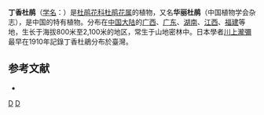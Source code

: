 {{Speciesbox 
| taxon = Rhododendron farrerae
| authority = Tate
| image = Luehdorfia japonica on Rhododendron farrerae s4.jpg
}}
'''丁香杜鹃'''（[[学名|学名]]：{{lang|la|''Rhododendron farrerae''}}）是[[杜鹃花科|杜鹃花科]][[杜鹃花属|杜鹃花属]]的植物，又名'''华丽杜鹃'''（中国植物学会杂志），是中国的特有植物。分布在[[中国大陆|中国大陆]]的[[广西|广西]]、[[广东|广东]]、[[湖南|湖南]]、[[江西|江西]]、[[福建|福建]]等地，生长于海拔800米至2,100米的地区，常生于山地密林中。日本學者[[川上瀧彌|川上瀧彌]]最早在1910年記錄丁香杜鵑分布於臺灣。

== 参考文献 ==
<div class="references-small">
* {{cite web| url =http://www.bioinfo.cn/db05/KmzwSpecies.php?action=view&id=8799| title =丁香杜鹃| work =《中国高等植物数据库全库》| publisher =中国科学院微生物研究所| author =昆明植物研究所| accessdate =2009-02-19| deadurl =yes| archiveurl =https://web.archive.org/web/20160305060922/http://www.bioinfo.cn/db05/KmzwSpecies.php?action=view&id=8799| archivedate =2016-03-05}}
</div>
{{Taxonbar|from=Q10864435}}

[[Category:杜鹃花属|D]]
[[Category:中國特有植物|D]]